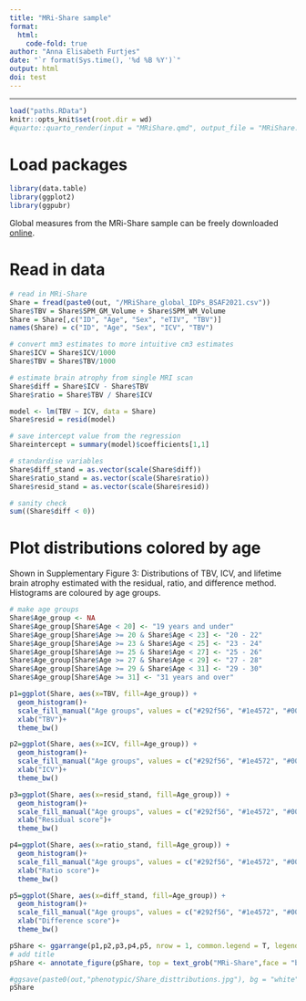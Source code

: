 ```yaml
---
title: "MRi-Share sample"
format: 
  html:
    code-fold: true
author: "Anna Elisabeth Furtjes"
date: "`r format(Sys.time(), '%d %B %Y')`"
output: html
doi: test
---
```


------------------------------------------------------------------------


```r
load("paths.RData")
knitr::opts_knit$set(root.dir = wd)
#quarto::quarto_render(input = "MRiShare.qmd", output_file = "MRiShare.html")
```

# Load packages
```r
library(data.table)
library(ggplot2)
library(ggpubr)
```

Global measures from the MRi-Share sample can be freely downloaded [online](https://datadryad.org/stash/dataset/doi:10.5061/dryad.q573n5tj2).


# Read in data

```r
# read in MRi-Share
Share = fread(paste0(out, "/MRiShare_global_IDPs_BSAF2021.csv"))
Share$TBV = Share$SPM_GM_Volume + Share$SPM_WM_Volume
Share = Share[,c("ID", "Age", "Sex", "eTIV", "TBV")]
names(Share) = c("ID", "Age", "Sex", "ICV", "TBV")

# convert mm3 estimates to more intuitive cm3 estimates
Share$ICV = Share$ICV/1000
Share$TBV = Share$TBV/1000

# estimate brain atrophy from single MRI scan
Share$diff = Share$ICV - Share$TBV
Share$ratio = Share$TBV / Share$ICV

model <- lm(TBV ~ ICV, data = Share)
Share$resid = resid(model)

# save intercept value from the regression
Shareintercept = summary(model)$coefficients[1,1]

# standardise variables
Share$diff_stand = as.vector(scale(Share$diff))
Share$ratio_stand = as.vector(scale(Share$ratio))
Share$resid_stand = as.vector(scale(Share$resid))

# sanity check
sum((Share$diff < 0))
```


# Plot distributions colored by age

Shown in Supplementary Figure 3: Distributions of TBV, ICV, and lifetime brain atrophy estimated with the residual, ratio, and difference method. Histograms are coloured by age groups. 


```r
# make age groups
Share$Age_group <- NA
Share$Age_group[Share$Age < 20] <- "19 years and under"
Share$Age_group[Share$Age >= 20 & Share$Age < 23] <- "20 - 22"
Share$Age_group[Share$Age >= 23 & Share$Age < 25] <- "23 - 24"
Share$Age_group[Share$Age >= 25 & Share$Age < 27] <- "25 - 26"
Share$Age_group[Share$Age >= 27 & Share$Age < 29] <- "27 - 28"
Share$Age_group[Share$Age >= 29 & Share$Age < 31] <- "29 - 30"
Share$Age_group[Share$Age >= 31] <- "31 years and over"

p1=ggplot(Share, aes(x=TBV, fill=Age_group)) +
  geom_histogram()+
  scale_fill_manual("Age groups", values = c("#292f56", "#1e4572", "#005c8b", "#008ba0", "#00bca1","#69e882", "#acfa70"))+
  xlab("TBV")+
  theme_bw()

p2=ggplot(Share, aes(x=ICV, fill=Age_group)) +
  geom_histogram()+
  scale_fill_manual("Age groups", values = c("#292f56", "#1e4572", "#005c8b", "#008ba0", "#00bca1","#69e882", "#acfa70"))+
  xlab("ICV")+
  theme_bw()

p3=ggplot(Share, aes(x=resid_stand, fill=Age_group)) +
  geom_histogram()+
  scale_fill_manual("Age groups", values = c("#292f56", "#1e4572", "#005c8b", "#008ba0", "#00bca1","#69e882", "#acfa70"))+
  xlab("Residual score")+
  theme_bw()

p4=ggplot(Share, aes(x=ratio_stand, fill=Age_group)) +
  geom_histogram()+
  scale_fill_manual("Age groups", values = c("#292f56", "#1e4572", "#005c8b", "#008ba0", "#00bca1","#69e882", "#acfa70"))+
  xlab("Ratio score")+
  theme_bw()

p5=ggplot(Share, aes(x=diff_stand, fill=Age_group)) +
  geom_histogram()+
  scale_fill_manual("Age groups", values = c("#292f56", "#1e4572", "#005c8b", "#008ba0", "#00bca1","#69e882", "#acfa70"))+
  xlab("Difference score")+
  theme_bw()

pShare <- ggarrange(p1,p2,p3,p4,p5, nrow = 1, common.legend = T, legend = "bottom")
# add title
pShare <- annotate_figure(pShare, top = text_grob("MRi-Share",face = "bold", size = 14))

#ggsave(paste0(out,"phenotypic/Share_disttributions.jpg"), bg = "white",plot = pShare, width = 30, height = 10, units = "cm", dpi = 300)
pShare
```
